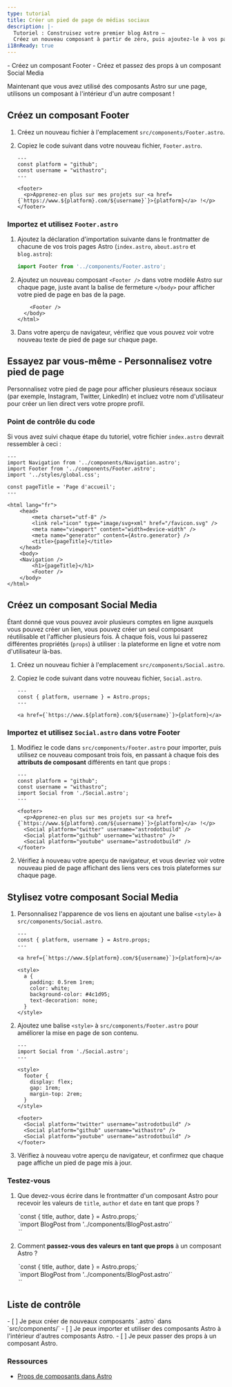 ```yaml
---
type: tutorial
title: Créer un pied de page de médias sociaux
description: |-
  Tutoriel : Construisez votre premier blog Astro —
  Créez un nouveau composant à partir de zéro, puis ajoutez-le à vos pages
i18nReady: true
---
```




<PreCheck>
  - Créez un composant Footer
  - Créez et passez des props à un composant Social Media
</PreCheck>

Maintenant que vous avez utilisé des composants Astro sur une page, utilisons un composant à l'intérieur d'un autre composant !

## Créez un composant Footer

1. Créez un nouveau fichier à l'emplacement `src/components/Footer.astro`.

2. Copiez le code suivant dans votre nouveau fichier, `Footer.astro`.

    ```astro title="src/components/Footer.astro"
    ---
    const platform = "github";
    const username = "withastro";
    ---

    <footer>
      <p>Apprenez-en plus sur mes projets sur <a href={`https://www.${platform}.com/${username}`}>{platform}</a> !</p>
    </footer>
    ```

### Importez et utilisez `Footer.astro`

1. Ajoutez la déclaration d'importation suivante dans le frontmatter de chacune de vos trois pages Astro (`index.astro`, `about.astro` et `blog.astro`):

    ```js
    import Footer from '../components/Footer.astro';
    ```

2. Ajoutez un nouveau composant `<Footer />` dans votre modèle Astro sur chaque page, juste avant la balise de fermeture `</body>` pour afficher votre pied de page en bas de la page.

    ```astro ins={1}
        <Footer />
      </body>
    </html>
    ```

3. Dans votre aperçu de navigateur, vérifiez que vous pouvez voir votre nouveau texte de pied de page sur chaque page.

<Box icon="puzzle-piece">

## Essayez par vous-même - Personnalisez votre pied de page

Personnalisez votre pied de page pour afficher plusieurs réseaux sociaux (par exemple, Instagram, Twitter, LinkedIn) et incluez votre nom d'utilisateur pour créer un lien direct vers votre propre profil.

</Box>

### Point de contrôle du code
Si vous avez suivi chaque étape du tutoriel, votre fichier `index.astro` devrait ressembler à ceci :

```astro title="src/pages/index.astro"
---
import Navigation from '../components/Navigation.astro';
import Footer from '../components/Footer.astro';
import '../styles/global.css';

const pageTitle = 'Page d'accueil';
---

<html lang="fr">
	<head>
		<meta charset="utf-8" />
		<link rel="icon" type="image/svg+xml" href="/favicon.svg" />
		<meta name="viewport" content="width=device-width" />
		<meta name="generator" content={Astro.generator} />
		<title>{pageTitle}</title>
	</head>
	<body>
    <Navigation />
		<h1>{pageTitle}</h1>
		<Footer />
	</body>
</html>
```

## Créez un composant Social Media

Étant donné que vous pouvez avoir plusieurs comptes en ligne auxquels vous pouvez créer un lien, vous pouvez créer un seul composant réutilisable et l'afficher plusieurs fois. À chaque fois, vous lui passerez différentes propriétés (`props`) à utiliser : la plateforme en ligne et votre nom d'utilisateur là-bas.

1. Créez un nouveau fichier à l'emplacement `src/components/Social.astro`.

2. Copiez le code suivant dans votre nouveau fichier, `Social.astro`.

    ```astro title="src/components/Social.astro"
    ---
    const { platform, username } = Astro.props;
    ---

    <a href={`https://www.${platform}.com/${username}`}>{platform}</a>
    ```

### Importez et utilisez `Social.astro` dans votre Footer

1. Modifiez le code dans `src/components/Footer.astro` pour importer, puis utilisez ce nouveau composant trois fois, en passant à chaque fois des **attributs de composant** différents en tant que props :

    ```astro title="src/components/Footer.astro" del={2,3,8} ins={4,9-11}
    ---
    const platform = "github";
    const username = "withastro";
    import Social from './Social.astro';
    ---

    <footer>
      <p>Apprenez-en plus sur mes projets sur <a href={`https://www.${platform}.com/${username}`}>{platform}</a> !</p>
      <Social platform="twitter" username="astrodotbuild" />
      <Social platform="github" username="withastro" />
      <Social platform="youtube" username="astrodotbuild" />
    </footer>
    ```

2. Vérifiez à nouveau votre aperçu de navigateur, et vous devriez voir votre nouveau pied de page affichant des liens vers ces trois plateformes sur chaque page.

## Stylisez votre composant Social Media

1. Personnalisez l'apparence de vos liens en ajoutant une balise `<style>` à `src/components/Social.astro`.

    ```astro title="src/components/Social.astro" ins={6-17} 'class="social-platform'
    ---
    const { platform, username } = Astro.props;
    ---

    <a href={`https://www.${platform}.com/${username}`}>{platform}</a>

    <style>
      a {
        padding: 0.5rem 1rem;
        color: white;
        background-color: #4c1d95;
        text-decoration: none;
      }
    </style>
    ```

2. Ajoutez une balise `<style>` à `src/components/Footer.astro` pour améliorer la mise en page de son contenu.

    ```astro title="src/components/Footer.astro" ins={4-10}
    ---
    import Social from './Social.astro';
    ---

    <style>
      footer {
        display: flex;
        gap: 1rem;
        margin-top: 2rem;
      }
    </style>

    <footer>
      <Social platform="twitter" username="astrodotbuild" />
      <Social platform="github" username="withastro" />
      <Social platform="youtube" username="astrodotbuild" />
    </footer>
    ```

3. Vérifiez à nouveau votre aperçu de navigateur, et confirmez que chaque page affiche un pied de page mis à jour.

<Box icon="question-mark">

### Testez-vous

1. Que devez-vous écrire dans le frontmatter d'un composant Astro pour recevoir les valeurs de `title`, `author` et `date` en tant que props ?

    <MultipleChoice>
      <Option isCorrect>
        `const { title, author, date } = Astro.props;`
      </Option>
      <Option>
        `import BlogPost from '../components/BlogPost.astro'`
      </Option>
      <Option>
        `<BlogPost title="Mon premier article" author="Dan" date="12 août 2022" />`
      </Option>
    </MultipleChoice>
    

2. Comment **passez-vous des valeurs en tant que props** à un composant Astro ?
    <MultipleChoice>
      <Option>
        `const { title, author, date } = Astro.props;`
      </Option>
      <Option>
        `import BlogPost from '../components/BlogPost.astro'`
      </Option>
      <Option isCorrect>
        `<BlogPost title="Mon premier article" author="Dan" date="12 août 2022" />`
      </Option>
    </MultipleChoice>
</Box>

<Box icon="check-list">

## Liste de contrôle

<Checklist>
- [ ] Je peux créer de nouveaux composants `.astro` dans `src/components/`
- [ ] Je peux importer et utiliser des composants Astro à l'intérieur d'autres composants Astro.
- [ ] Je peux passer des props à un composant Astro.
</Checklist>
</Box>

### Ressources

- [Props de composants dans Astro](/fr/core-concepts/astro-components/#props-de-composant)
